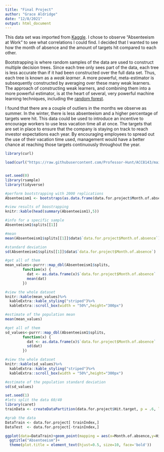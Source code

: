 ```yaml
---
title: "Final Project"
author: "Grace Aldridge"
date: "12/8/2021"
output: html_document
---
```


This data set was imported from [Kaggle](https://www.kaggle.com/kewagbln/absenteeism-at-work-uci-ml-repositiory). I chose to observe "Absenteeism at Work" to see what correlations I could find. I decided that I wanted to see how the month of absence and the amount of targets hit compared to each other.

Bootstrapping is where random samples of the data are used to construct multiple decision trees. Since each tree only sees part of the data, each tree is less accurate than if it had been constructed over the full data set. Thus, each tree is known as a *weak learner*. A more powerful, meta-estimator is subsequently constructed by averaging over these many weak learners. The approach of constructing weak learners, and combining them into a more powerful estimator, is at the heart of several, very powerful machine learning techniques, including the [random forest](https://en.wikipedia.org/wiki/Random_forest).

I found that there are a couple of outliers in the months we observe as summer. In the winter, there is less absenteeism and a higher percentage of targets were hit. This data could be used to introduce an incentive to encourage workers to use less vacation time all at once. The targets that are set in place to ensure that the company is staying on track to reach investor expectations each year. By encouraging employees to spread out the use of their vacation time used, management would have a better chance at reaching those targets continuously throughout the year.

```r
library(curl)

load(curl("https://raw.githubusercontent.com/Professor-Hunt/ACC8143/main/data/tips.rda"))


set.seed(0)
library(rsample)
library(tidyverse)

#perform bootstrapping with 2000 replications
Absenteeism1 <- bootstraps(as.data.frame(data.for.project$Month.of.absence), times = 100)

#view results of boostrapping
knitr::kable(head(summary(Absenteeism1),5))
```

```r
#info for a specific sample
Absenteeism1$splits[[1]]
```

```r
#mean
mean(Absenteeism1$splits[[1]]$data$`data.for.project$Month.of.absence`)
```

```r
#standard deviation
sd(Absenteeism1$splits[[1]]$data$`data.for.project$Month.of.absence`)
```

```r
#get all of them 
mean_values<-purrr::map_dbl(Absenteeism1$splits,
        function(x) {
          dat <- as.data.frame(x)$`data.for.project$Month.of.absence`
          mean(dat)
        })

#view the whole dataset
knitr::kable(mean_values)%>%
  kableExtra::kable_styling("striped")%>%
  kableExtra::scroll_box(width = "50%",height="300px")
```

```r
#estimate of the population mean
mean(mean_values)
```

```r
#get all of them
sd_values<-purrr::map_dbl(Absenteeism1$splits,
        function(x) {
          dat <- as.data.frame(x)$`data.for.project$Month.of.absence`
          sd(dat)
        })

#view the whole dataset
knitr::kable(sd_values)%>%
  kableExtra::kable_styling("striped")%>%
  kableExtra::scroll_box(width = "50%",height="300px")
```

```r
#estimate of the population standard deviation
sd(sd_values)
```

```r
set.seed(1)
#lets split the data 60/40
library(caret)
trainData <- createDataPartition(data.for.project$Hit.target, p = .6, list = FALSE, times = 1)

#grab the data
DataTrain <- data.for.project[ trainIndex,]
DataTest  <- data.for.project[-trainIndex,]

ggplot(data=DataTrain)+geom_point(mapping = aes(x=Month.of.absence,y=Hit.target,color=Month.of.absence),alpha=0.5) + labs(color = "Testing Targets")+ geom_point(data=DataTest, ,mapping = aes(x=Month.of.absence,y=Hit.target,)) + labs(shape = "Testing Targets") +
  ggtitle("Absenteeism")+
  theme(plot.title = element_text(hjust=0.5, size=10, face='bold'))

```
